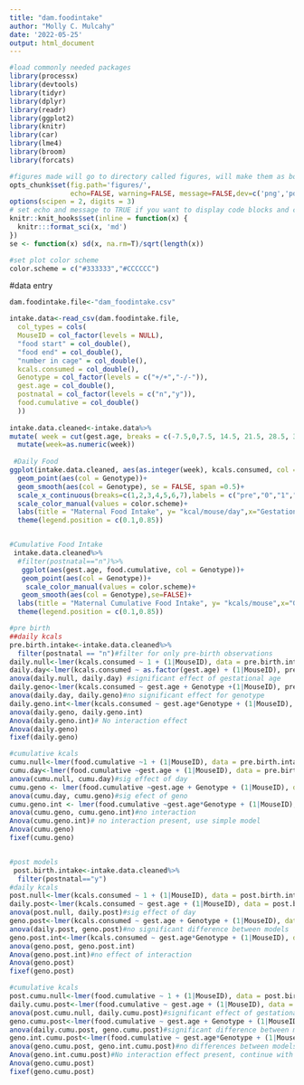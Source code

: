 ```yaml
---
title: "dam.foodintake"
author: "Molly C. Mulcahy"
date: '2022-05-25'
output: html_document
---
```


```r
#load commonly needed packages
library(processx)
library(devtools)
library(tidyr)
library(dplyr)
library(readr)
library(ggplot2)
library(knitr)
library(car)
library(lme4)
library(broom)
library(forcats)

#figures made will go to directory called figures, will make them as both png and pdf files 
opts_chunk$set(fig.path='figures/',
               echo=FALSE, warning=FALSE, message=FALSE,dev=c('png','pdf'))
options(scipen = 2, digits = 3)
# set echo and message to TRUE if you want to display code blocks and code output respectively
knitr::knit_hooks$set(inline = function(x) {
  knitr:::format_sci(x, 'md')
})
se <- function(x) sd(x, na.rm=T)/sqrt(length(x))

#set plot color scheme
color.scheme = c("#333333","#CCCCCC")
```

#data entry
```r
dam.foodintake.file<-"dam_foodintake.csv"

intake.data<-read_csv(dam.foodintake.file, 
  col_types = cols(
  MouseID = col_factor(levels = NULL),
  "food start" = col_double(),
  "food end" = col_double(),
  "number in cage" = col_double(),
  kcals.consumed = col_double(),
  Genotype = col_factor(levels = c("+/+","-/-")),
  gest.age = col_double(),
  postnatal = col_factor(levels = c("n","y")),
  food.cumulative = col_double()
  ))
          
intake.data.cleaned<-intake.data%>%
mutate( week = cut(gest.age, breaks = c(-7.5,0,7.5, 14.5, 21.5, 28.5, 35.5,42.5), labels = c("-1","0","1","2","3","4","5")))%>%
  mutate(week=as.numeric(week))
  
 #Daily Food 
ggplot(intake.data.cleaned, aes(as.integer(week), kcals.consumed, col = Genotype))+
  geom_point(aes(col = Genotype))+
  geom_smooth(aes(col = Genotype), se = FALSE, span =0.5)+
  scale_x_continuous(breaks=c(1,2,3,4,5,6,7),labels = c("pre","0","1","2","3","4","5"))+
  scale_color_manual(values = color.scheme)+
  labs(title = "Maternal Food Intake", y= "kcal/mouse/day",x="Gestational Age")+
  theme(legend.position = c(0.1,0.85))


#Cumulative Food Intake
 intake.data.cleaned%>%
  #filter(postnatal=="n")%>%
   ggplot(aes(gest.age, food.cumulative, col = Genotype))+
   geom_point(aes(col = Genotype))+
    scale_color_manual(values = color.scheme)+
   geom_smooth(aes(col = Genotype),se=FALSE)+
  labs(title = "Maternal Cumulative Food Intake", y= "kcals/mouse",x="Gestational Age")+
  theme(legend.position = c(0.1,0.85))
```
```r
#pre birth
##daily kcals
pre.birth.intake<-intake.data.cleaned%>%
  filter(postnatal == "n")#filter for only pre-birth observations
daily.null<-lmer(kcals.consumed ~ 1 + (1|MouseID), data = pre.birth.intake)
daily.day<-lmer(kcals.consumed ~ as.factor(gest.age) + (1|MouseID), pre.birth.intake)
anova(daily.null, daily.day) #significant effect of gestational age
daily.geno<-lmer(kcals.consumed ~ gest.age + Genotype +(1|MouseID), pre.birth.intake)
anova(daily.day, daily.geno)#no significant effect for genotype
daily.geno.int<-lmer(kcals.consumed ~ gest.age*Genotype + (1|MouseID), pre.birth.intake)
anova(daily.geno, daily.geno.int)
Anova(daily.geno.int)# No interaction effect 
Anova(daily.geno)
fixef(daily.geno)

#cumulative kcals
cumu.null<-lmer(food.cumulative ~1 + (1|MouseID), data = pre.birth.intake)
cumu.day<-lmer(food.cumulative ~gest.age + (1|MouseID), data = pre.birth.intake)
anova(cumu.null, cumu.day)#sig effect of day
cumu.geno <- lmer(food.cumulative ~gest.age + Genotype + (1|MouseID), data = pre.birth.intake)
anova(cumu.day, cumu.geno)#sig efect of geno
cumu.geno.int <- lmer(food.cumulative ~gest.age*Genotype + (1|MouseID), data = pre.birth.intake)
anova(cumu.geno, cumu.geno.int)#no interaction
Anova(cumu.geno.int)# no interaction present, use simple model 
Anova(cumu.geno)
fixef(cumu.geno)


#post models
 post.birth.intake<-intake.data.cleaned%>%
  filter(postnatal=="y")
#daily kcals
post.null<-lmer(kcals.consumed ~ 1 + (1|MouseID), data = post.birth.intake)
daily.post<-lmer(kcals.consumed ~ gest.age + (1|MouseID), data = post.birth.intake)
anova(post.null, daily.post)#sig effect of day
geno.post<-lmer(kcals.consumed ~ gest.age + Genotype + (1|MouseID), data = post.birth.intake)
anova(daily.post, geno.post)#no significant difference between models
geno.post.int<-lmer(kcals.consumed ~ gest.age*Genotype + (1|MouseID), data = post.birth.intake)
anova(geno.post, geno.post.int)
Anova(geno.post.int)#no effect of interaction
Anova(geno.post)
fixef(geno.post)

#cumulative kcals
post.cumu.null<-lmer(food.cumulative ~ 1 + (1|MouseID), data = post.birth.intake)
daily.cumu.post<-lmer(food.cumulative ~ gest.age + (1|MouseID), data = post.birth.intake)
anova(post.cumu.null, daily.cumu.post)#significant effect of gestational age
geno.cumu.post<-lmer(food.cumulative ~ gest.age + Genotype + (1|MouseID), data = post.birth.intake)
anova(daily.cumu.post, geno.cumu.post)#significant difference between models
geno.int.cumu.post<-lmer(food.cumulative ~ gest.age*Genotype + (1|MouseID), data = post.birth.intake)
anova(geno.cumu.post, geno.int.cumu.post)#no differences between models
Anova(geno.int.cumu.post)#No interaction effect present, continue with simple genotype model
Anova(geno.cumu.post)
fixef(geno.cumu.post)
```




